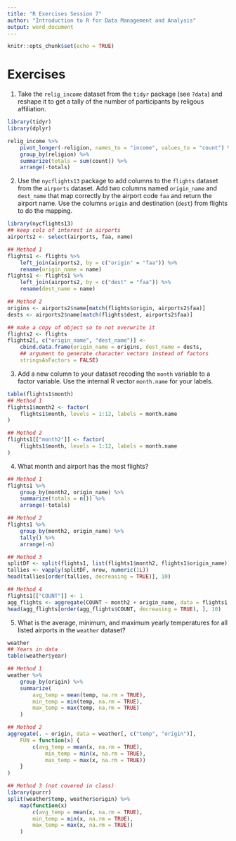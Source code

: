 ```yaml
---
title: "R Exercises Session 7"
author: "Introduction to R for Data Management and Analysis"
output: word_document
---
```


```r
knitr::opts_chunk$set(echo = TRUE)
```

# Exercises


1. Take the `relig_income` dataset from the `tidyr` package (see `?data`) and
reshape it to get a tally of the number of participants by religous
affiliation.

```r
library(tidyr)
library(dplyr)

relig_income %>%
    pivot_longer(-religion, names_to = "income", values_to = "count") %>%
    group_by(religion) %>%
    summarize(totals = sum(count)) %>%
    arrange(-totals)
```

2. Use the `nycflights13` package to add columns to the `flights` dataset from
the `airports` dataset. Add two columns named `origin_name` and `dest_name`
that map correctly by the airport code `faa` and return the airport name.
Use the columns `origin` and destination (`dest`) from flights to do the
mapping.

```r
library(nycflights13)
## keep cols of interest in airports
airports2 <- select(airports, faa, name)

## Method 1
flights1 <- flights %>%
    left_join(airports2, by = c("origin" = "faa")) %>%
    rename(origin_name = name)
flights1 <- flights1 %>%
    left_join(airports2, by = c("dest" = "faa")) %>%
    rename(dest_name = name)

## Method 2
origins <- airports2$name[match(flights$origin, airports2$faa)]
dests <- airports2$name[match(flights$dest, airports2$faa)]

## make a copy of object so to not overwrite it
flights2 <- flights
flights2[, c("origin_name", "dest_name")] <-
    cbind.data.frame(origin_name = origins, dest_name = dests,
    ## argument to generate character vectors instead of factors
    stringsAsFactors = FALSE)
```

3. Add a new column to your dataset recoding the `month` variable to a factor
variable. Use the internal R vector `month.name` for your labels.

```r
table(flights1$month)
## Method 1
flights1$month2 <- factor(
    flights1$month, levels = 1:12, labels = month.name
)

## Method 2
flights1[["month2"]] <- factor(
    flights1$month, levels = 1:12, labels = month.name
)
```

4. What month and airport has the most flights?

```r
## Method 1
flights1 %>%
    group_by(month2, origin_name) %>%
    summarize(totals = n()) %>%
    arrange(-totals)

## Method 2
flights1 %>%
    group_by(month2, origin_name) %>%
    tally() %>%
    arrange(-n)

## Method 3
splitDF <- split(flights1, list(flights1$month2, flights1$origin_name))
tallies <- vapply(splitDF, nrow, numeric(1L))
head(tallies[order(tallies, decreasing = TRUE)], 10)

## Method 4
flights1[["COUNT"]] <- 1
agg_flights <- aggregate(COUNT ~ month2 + origin_name, data = flights1, FUN = sum)
head(agg_flights[order(agg_flights$COUNT, decreasing = TRUE), ], 10)
```

5. What is the average, minimum, and maximum yearly temperatures for all listed
airports in the `weather` dataset?

```r
weather
## Years in data
table(weather$year)

## Method 1
weather %>%
    group_by(origin) %>%
    summarize(
        avg_temp = mean(temp, na.rm = TRUE),
        min_temp = min(temp, na.rm = TRUE),
        max_temp = max(temp, na.rm = TRUE)
    )

## Method 2
aggregate(. ~ origin, data = weather[, c("temp", "origin")],
    FUN = function(x) {
        c(avg_temp = mean(x, na.rm = TRUE),
            min_temp = min(x, na.rm = TRUE),
            max_temp = max(x, na.rm = TRUE))
    }
)

## Method 3 (not covered in class)
library(purrr)
split(weather$temp, weather$origin) %>%
    map(function(x)
        c(avg_temp = mean(x, na.rm = TRUE),
        min_temp = min(x, na.rm = TRUE),
        max_temp = max(x, na.rm = TRUE))
    )
```
